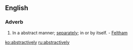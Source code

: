 ==English==

===Adverb===
{{en-adv}}

#In a abstract manner; [[separately]]; in or by itself. - [[Feltham]]

[[ko:abstractively]]
[[ru:abstractively]]